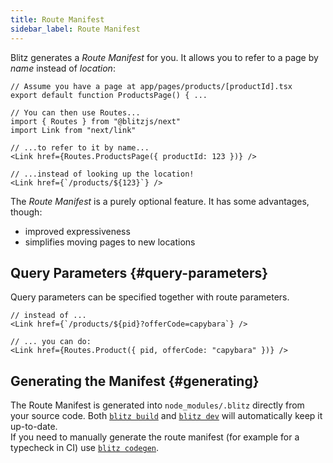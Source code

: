 ```yaml
---
title: Route Manifest
sidebar_label: Route Manifest
---
```


Blitz generates a _Route Manifest_ for you. It allows you to refer to a
page by _name_ instead of _location_:

```tsx copy
// Assume you have a page at app/pages/products/[productId].tsx
export default function ProductsPage() { ...

// You can then use Routes...
import { Routes } from "@blitzjs/next"
import Link from "next/link"

// ...to refer to it by name...
<Link href={Routes.ProductsPage({ productId: 123 })} />

// ...instead of looking up the location!
<Link href={`/products/${123}`} />
```

The _Route Manifest_ is a purely optional feature. It has some advantages,
though:

- improved expressiveness
- simplifies moving pages to new locations

## Query Parameters {#query-parameters}

Query parameters can be specified together with route parameters.

```tsx copy
// instead of ...
<Link href={`/products/${pid}?offerCode=capybara`} />

// ... you can do:
<Link href={Routes.Product({ pid, offerCode: "capybara" })} />
```

## Generating the Manifest {#generating}

The Route Manifest is generated into `node_modules/.blitz` directly from
your source code. Both [`blitz build`](./cli-build) and
[`blitz dev`](./cli-dev) will automatically keep it up-to-date.  
If you need to manually generate the route manifest (for example for a
typecheck in CI) use [`blitz codegen`](./cli-codegen).

